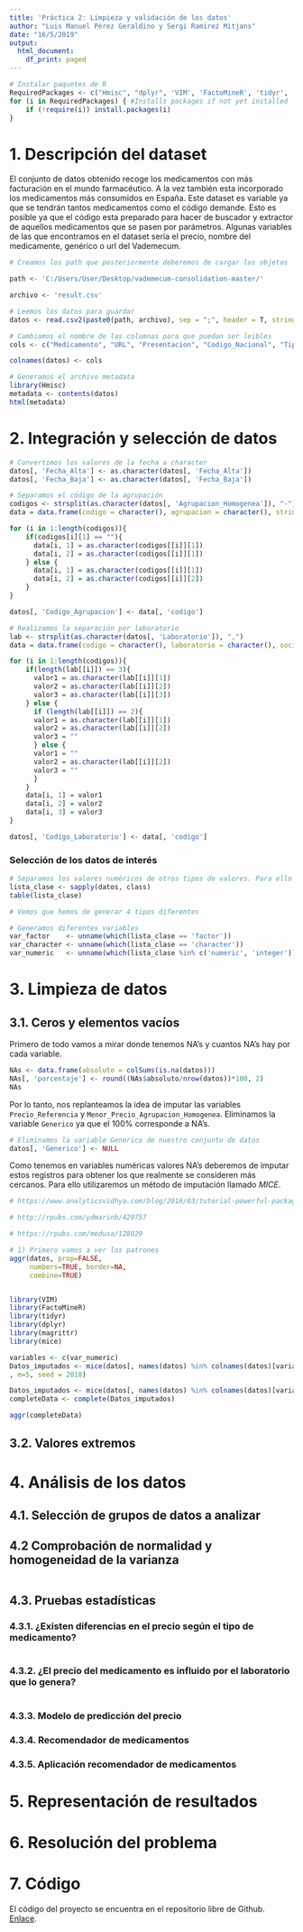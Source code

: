 ---
title: 'Práctica 2: Limpieza y validación de los datos'
author: "Luis Manuel Pérez Geraldino y Sergi Ramirez Mitjans"
date: "16/5/2019"
output:
  html_document:
    df_print: paged
---

```{r}
# Instalar paquetes de R
RequiredPackages <- c("Hmisc", "dplyr", 'VIM', 'FactoMineR', 'tidyr', 'dplyr', 'magrittr')
for (i in RequiredPackages) { #Installs packages if not yet installed
    if (!require(i)) install.packages(i)
}
```


# 1. Descripción del dataset

El conjunto de datos obtenido recoge los medicamentos con más facturación en el mundo farmacéutico. A la vez también esta incorporado los medicamentos más consumidos en España. Este dataset es variable ya que se tendrán tantos medicamentos como el código demande. Esto es posible ya que el código esta preparado para hacer de buscador y extractor de aquellos medicamentos que se pasen por parámetros. Algunas variables de las que encontramos en el dataset sería el precio, nombre del medicamente, genérico o url del Vademecum.

```{r}
# Creamos los path que posteriormente deberemos de cargar los objetos

path <- 'C:/Users/User/Desktop/vademecum-consolidation-master/'

archivo <- 'result.csv'

# Leemos los datos para guardar
datos <- read.csv2(paste0(path, archivo), sep = ";", header = T, stringsAsFactors = T, dec = ".", encoding = 'UTF-8')

# Cambiamos el nombre de las columnas para que puedan ser leibles
cols <- c("Medicamento", "URL", "Presentacion", "Codigo_Nacional", "Tipo", "Generico", "Laboratorio", "Estado", "Fecha_Alta", "Fecha_Baja", "Aportacion_Beneficiario", "Principio_Activo", "PVP", "Precio_Referencia", "Menor_Precio_Agrupacion_Homogenea", "Agrupacion_Homogenea", "Diasgnostico_Hospitalario", "Tratamiento_Larga_Duracion", "Control_Medico", "Huerfano", "Enfermedad")

colnames(datos) <- cols

# Generamos el archivo metadata
library(Hmisc)
metadata <- contents(datos)
html(metadata)
```

# 2. Integración y selección de datos

```{r}
# Convertimos los valores de la fecha a character
datos[, 'Fecha_Alta'] <- as.character(datos[, 'Fecha_Alta'])
datos[, 'Fecha_Baja'] <- as.character(datos[, 'Fecha_Baja'])

# Separamos el código de la agrupación
codigos <- strsplit(as.character(datos[, 'Agrupacion_Homogenea']), "-")
data = data.frame(codigo = character(), agrupacion = character(), stringsAsFactors=FALSE)

for (i in 1:length(codigos)){
    if(codigos[i][1] == ""){
      data[i, 1] = as.character(codigos[[i]][1])
      data[i, 2] = as.character(codigos[[i]][1])
    } else {
      data[i, 1] = as.character(codigos[[i]][1])
      data[i, 2] = as.character(codigos[[i]][2])
    }
}

datos[, 'Codigo_Agrupacion'] <- data[, 'codigo']

# Realizamos la separación por laboratorio
lab <- strsplit(as.character(datos[, 'Laboratorio']), ",")
data = data.frame(codigo = character(), laboratorio = character(), sociedad =  character(), stringsAsFactors=FALSE)

for (i in 1:length(codigos)){
    if(length(lab[[i]]) == 3){
      valor1 = as.character(lab[[i]][1])
      valor2 = as.character(lab[[i]][2])
      valor3 = as.character(lab[[i]][3])
    } else {
      if (length(lab[[i]]) == 2){
      valor1 = as.character(lab[[i]][1])
      valor2 = as.character(lab[[i]][2])
      valor3 = ""
      } else {
      valor1 = ""
      valor2 = as.character(lab[[i]][2])
      valor3 = ""
      }
    }
    data[i, 1] = valor1
    data[i, 2] = valor2
    data[i, 3] = valor3
}

datos[, 'Codigo_Laboratorio'] <- data[, 'codigo']
```

### Selección de los datos de interés

```{r}
# Separamos los valores numéricos de otros tipos de valores. Para ello vamos a primero mirar cuantos tipos de variables tenemos. 
lista_clase <- sapply(datos, class)
table(lista_clase)

# Vemos que hemos de generar 4 tipos diferentes 

# Generamos diferentes variables
var_factor    <- unname(which(lista_clase == 'factor'))
var_character <- unname(which(lista_clase == 'character'))
var_numeric   <- unname(which(lista_clase %in% c('numeric', 'integer')))
```

# 3. Limpieza de datos

## 3.1. Ceros y elementos vacíos

Primero de todo vamos a mirar donde tenemos NA's y cuantos NA's hay por cada variable.

```{r}
NAs <- data.frame(absoluto = colSums(is.na(datos)))
NAs[, 'porcentaje'] <- round((NAs$absoluto/nrow(datos))*100, 2)
NAs
```

Por lo tanto, nos replanteamos la idea de imputar las variables `Precio_Referencia` y `Menor_Precio_Agrupacion_Homogenea`. Eliminamos la variable `Generico` ya que el 100% corresponde a NA's.

```{r}
# Eliminamos la variable Generico de nuestro conjunto de datos
datos[, 'Generico'] <- NULL
```

Como tenemos en variables numéricas valores NA's deberemos de imputar estos registros para obtener los que realmente se consideren más cercanos. Para ello utilizaremos un método de imputación llamado *MICE*.

```{r}
# https://www.analyticsvidhya.com/blog/2016/03/tutorial-powerful-packages-imputing-missing-values/

# http://rpubs.com/ydmarinb/429757

# https://rpubs.com/medusa/128029

# 1) Primero vamos a ver los patrones
aggr(datos, prop=FALSE, 
     numbers=TRUE, border=NA,
     combine=TRUE)


library(VIM)
library(FactoMineR)
library(tidyr)
library(dplyr)
library(magrittr)
library(mice)

variables <- c(var_numeric)
Datos_imputados <- mice(datos[, names(datos) %in% colnames(datos)[variables]]
, m=5, seed = 2018)

Datos_imputados <- mice(datos[, names(datos) %in% colnames(datos)[variables]])
completeData <- complete(Datos_imputados)

aggr(completeData)
```

## 3.2. Valores extremos


# 4. Análisis de los datos

## 4.1. Selección de grupos de datos a analizar

## 4.2 Comprobación de normalidad y homogeneidad de la varianza

```{r}

```


## 4.3. Pruebas estadísticas

### 4.3.1. ¿Existen diferencias en el precio según el tipo de medicamento? 

```{r}

```


### 4.3.2. ¿El precio del medicamento es influido por el laboratorio que lo genera?

```{r}

```

### 4.3.3. Modelo de predicción del precio

### 4.3.4. Recomendador de medicamentos

### 4.3.5. Aplicación recomendador de medicamentos

# 5. Representación de resultados

# 6. Resolución del problema

# 7. Código

El código del proyecto se encuentra en el repositorio libre de Github. [Enlace](https://github.com/lmgeraldino/vademecum-consolidation).
